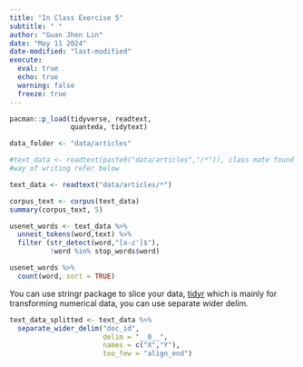 ```yaml
---
title: "In Class Exercise 5"
subtitle: " "
author: "Guan Jhen Lin"
date: "May 11 2024"
date-modified: "last-modified"
execute: 
  eval: true
  echo: true
  warning: false
  freeze: true
---
```


```r
pacman::p_load(tidyverse, readtext,
               quanteda, tidytext)
```

```r
data_folder <- "data/articles"
```

```r
#text_data <- readtext(paste0("data/articles","/*")), class mate found another
#way of writing refer below

text_data <- readtext("data/articles/*")
```

```r
corpus_text <- corpus(text_data)
summary(corpus_text, 5)
```

```r
usenet_words <- text_data %>% 
  unnest_tokens(word,text) %>%
  filter (str_detect(word,"[a-z']$"),
          !word %in% stop_words$word)

```

```r
usenet_words %>%
  count(word, sort = TRUE)
```

You can use stringr package to slice your data, [tidyr](https://tidyr.tidyverse.org/) which is mainly for transforming numerical data, you can use separate wider delim.

```r
text_data_splitted <- text_data %>%
  separate_wider_delim("doc_id",
                       delim = "__0__",
                       names = c("X","Y"), 
                       too_few = "align_end")
```



